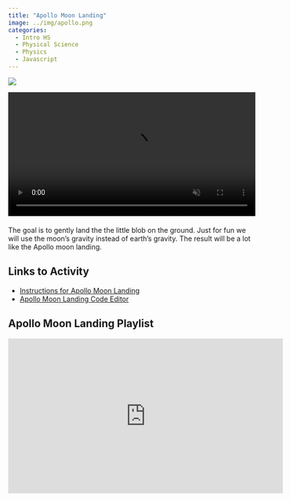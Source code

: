 ```yaml
---
title: "Apollo Moon Landing"
image: ../img/apollo.png
categories:
  - Intro HS
  - Physical Science
  - Physics
  - Javascript
---
```


![](../img/apollo.png)

<div style="margin-bottom: 20px;">
<video width="720" height="405" controls autoplay muted loop style="max-width: 100%; height: auto;">
  <source src="../vid/apollo.mp4" type="video/mp4">
  Your browser does not support the video tag.
</video>
</div>

The goal is to gently land the the little blob on the ground. Just for fun we will use the moon's gravity instead of earth's gravity. The result will be a lot like the Apollo moon landing.

## Links to Activity
* [Instructions for Apollo Moon Landing](https://www.asc.ohio-state.edu/orban.14/stemcoding/milestones/apollo/apollo.html)
* [Apollo Moon Landing Code Editor](https://editor.p5js.org/ChrisOrban/sketches/tSbtQVQYz)

## Apollo Moon Landing Playlist

<iframe width="560" height="315" src="https://www.youtube.com/embed/videoseries?si=Fw1s7iuAEvBHrseV&amp;list=PLISRe8GegO8Spqb0pEAdUfPKmxmMwauYT" title="YouTube video player" frameborder="0" allow="accelerometer; autoplay; clipboard-write; encrypted-media; gyroscope; picture-in-picture; web-share" referrerpolicy="strict-origin-when-cross-origin" allowfullscreen></iframe>